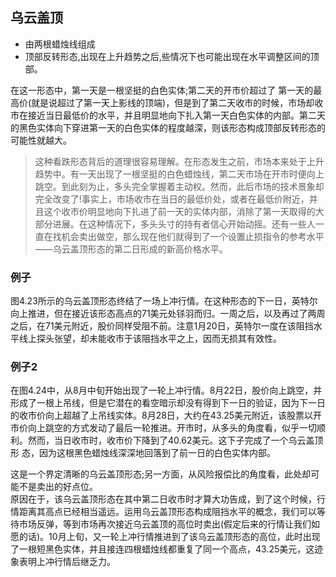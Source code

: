 
## 乌云盖顶
* 由两根蜡烛线组成
* 顶部反转形态,出现在上升趋势之后,些情况下也可能出现在水平调整区间的顶部。

在这一形态中，第一天是一根坚挺的白色实体;第二天的开市价超过了 第一天的最高价(就是说超过了第一天上影线的顶端)，但是到了第二天收市的时候，市场却收市在接近当日最低价的水平，并且明显地向下扎入第一天白色实体的内部。第二天的黑色实体向下穿进第一天的白色实体的程度越深，则该形态构成顶部反转形态的可能性就越大。

> 这种看跌形态背后的道理很容易理解。在形态发生之前，市场本来处于上升趋势中。有一天出现了一根坚挺的白色蜡烛线，第二天市场在开市时便向上跳空。到此刻为止，多头完全掌握着主动权。然而，此后市场的技术景象却完全改变了!事实上，市场收市在当日的最低价处，或者在最低价附近，并且这个收市价明显地向下扎进了前一天的实体内部，消除了第一天取得的大部分进展。在这种情况下，多头头寸的持有者信心开始动摇。还有一些人一直在找机会卖出做空，那么现在他们就得到了一个设置止损指令的参考水平——乌云盖顶形态的第二日形成的新高价格水平。

### 例子
图4.23所示的乌云盖顶形态终结了一场上冲行情。在这种形态的下一日，英特尔向上推进，但在接近该形态高点的71美元处铩羽而归。一周之后，以及再过了两周之后，在71美元附近，股价同样受阻不前。注意1月20日，英特尔一度在该阻挡水平线上探头张望，却未能收市于该阻挡水平之上，因而无损其有效性。
<ImageRender alt='test1' width='auto' height='auto' path='/蜡烛图技术/08-乌云盖顶.png' />

### 例子2
在图4.24中，从8月中旬开始出现了一轮上冲行情。8月22日，股价向上跳空，并形成了一根上吊线，但是它潜在的看空暗示却没有得到下一日的验证，因为下一日的收市价向上超越了上吊线实体。8月28日，大约在43.25美元附近，该股票以开市价向上跳空的方式发动了最后一轮推进。开市时，从多头的角度看，似乎一切顺利。然而，当日收市时，收市价下降到了40.62美元。这下子完成了一个乌云盖顶形 态，因为这根黑色蜡烛线深深地回落到了前一日的白色实体内部。

这是一个界定清晰的乌云盖顶形态;另一方面，从风险报偿比的角度看，此处却可能不是卖出的好点位。<br/>
原因在于，该乌云盖顶形态在其中第二日收市时才算大功告成，到了这个时候，行情距离其高点已经相当遥远。运用乌云盖顶形态构成阻挡水平的概念，我们可以等待市场反弹，等到市场再次接近乌云盖顶的高位时卖出(假定后来的行情让我们如愿的话)。10月上旬，又一轮上冲行情推进到了该乌云盖顶形态的高位，此时出现了一根短黑色实体，并且接连四根蜡烛线都重复了同一个高点，43.25美元，这迹象表明上冲行情后继乏力。
<ImageRender alt='test1' width='auto' height='auto' path='/蜡烛图技术/08-乌云盖顶2.png' />
